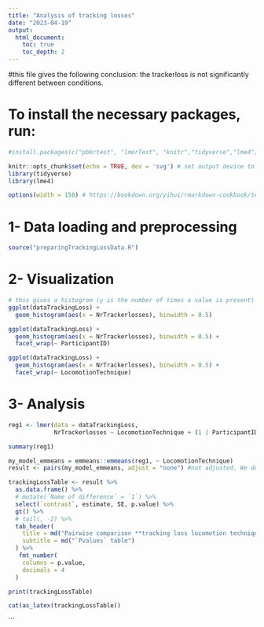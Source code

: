 ```yaml
---
title: "Analysis of tracking losses"
date: "2023-04-19"
output:
  html_document:
    toc: true
    toc_depth: 2
---
```

#this file gives the following conclusion: the trackerloss is not significantly different between conditions.


# To install the necessary packages, run:
```r
#install.packages(c("pbkrtest", "lmerTest", "knitr","tidyverse","lme4","emmeans","ggplot2"))
```

```r
knitr::opts_chunk$set(echo = TRUE, dev = 'svg') # set output device to svg
library(tidyverse)
library(lme4)

options(width = 150) # https://bookdown.org/yihui/rmarkdown-cookbook/text-width.html
```


# 1- Data loading and preprocessing


```r
source("preparingTrackingLossData.R")
```


# 2- Visualization

```r
# this gives a histogram (y is the number of times a value is present)
ggplot(dataTrackingLoss) +
  geom_histogram(aes(x = NrTrackerlosses), binwidth = 0.5)
```

```r
ggplot(dataTrackingLoss) +
  geom_histogram(aes(x = NrTrackerlosses), binwidth = 0.5) +
  facet_wrap(~ ParticipantID)
```

```r
ggplot(dataTrackingLoss) +
  geom_histogram(aes(x = NrTrackerlosses), binwidth = 0.5) +
  facet_wrap(~ LocomotionTechnique)
```

# 3- Analysis

```r
reg1 <- lmer(data = dataTrackingLoss,
             NrTrackerlosses ~ LocomotionTechnique + (1 | ParticipantID))

summary(reg1)
```

```r
my_model_emmeans = emmeans::emmeans(reg1, ~ LocomotionTechnique)
result <- pairs(my_model_emmeans, adjust = "none") #not adjusted. We desire to find insignificance, so we have to be extra strict on concluding any insignificance. If this would be adjusted, we would find insignificant results more easily.

trackingLossTable <- result %>%
  as.data.frame() %>%
  # mutate(`Name of difference` = `1`) %>%
  select(`contrast`, estimate, SE, p.value) %>%
  gt() %>%
  # tail(, -2) %>%
  tab_header(
    title = md("Pairwise comparison **tracking loss locomotion techniques**"),
    subtitle = md("`Pvalues` table")
  ) %>% 
   fmt_number(
    columns = p.value, 
    decimals = 4
  )

print(trackingLossTable)

cat(as_latex(trackingLossTable))
```

```
